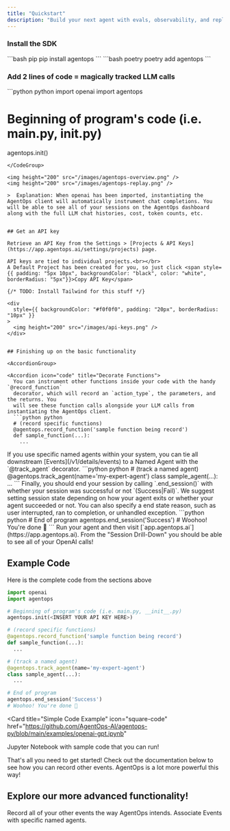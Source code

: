 ```yaml
---
title: "Quickstart"
description: "Build your next agent with evals, observability, and replays. Start using AgentOps with just 2 lines of code"
---
```


### Install the SDK

<CodeGroup>
```bash pip 
pip install agentops
```
```bash poetry
poetry add agentops
```
</CodeGroup>

### Add 2 lines of code = magically tracked LLM calls

<CodeGroup>
```python python
import openai
import agentops

# Beginning of program's code (i.e. main.py, __init__.py)

agentops.init(<INSERT YOUR API KEY HERE>)
```
</CodeGroup>

<img height="200" src="/images/agentops-overview.png" />
<img height="200" src="/images/agentops-replay.png" />

>  Explanation: When openai has been imported, instantiating the AgentOps client will automatically instrument chat completions. You will be able to see all of your sessions on the AgentOps dashboard along with the full LLM chat histories, cost, token counts, etc.


## Get an API key

Retrieve an API Key from the Settings > [Projects & API Keys](https://app.agentops.ai/settings/projects) page.

API keys are tied to individual projects.<br></br>
A Default Project has been created for you, so just click <span style={{ padding: "5px 10px", backgroundColor: "black", color: "white", borderRadius: "5px"}}>Copy API Key</span>

{/* TODO: Install Tailwind for this stuff */}

<div
  style={{ backgroundColor: "#f0f0f0", padding: "20px", borderRadius: "10px" }}
>
  <img height="200" src="/images/api-keys.png" />
</div>


## Finishing up on the basic functionality

<AccordionGroup>

<Accordion icon="code" title="Decorate Functions">
  You can instrument other functions inside your code with the handy `@record_function`
  decorator, which will record an `action_type`, the parameters, and the returns. You
  will see these function calls alongside your LLM calls from instantiating the AgentOps client.
  ```python python
  # (record specific functions)
  @agentops.record_function('sample function being record')
  def sample_function(...):
    ...
```

</Accordion>
<Accordion icon="robot" title="Track Agents">
  If you use specific named agents within your system, you can tie all downstream [Events](/v1/details/events) to a
  Named Agent with the `@track_agent` decorator.
  ```python python
  # (track a named agent)
  @agentops.track_agent(name='my-expert-agent')
  class sample_agent(...):
    ...
```

</Accordion>
<Accordion icon="stop" title="Ending Your Session">
  Finally, you should end your session by calling `.end_session()` with whether your session 
  was successful or not `(Success|Fail)`. We suggest setting session state depending on how 
  your agent exits or whether your agent succeeded or not. You can also specify a end state reason,
  such as user interrupted, ran to completion, or unhandled exception.
  ```python python
  # End of program
  agentops.end_session('Success')
  # Woohoo! You're done 🎉
  ```
</Accordion>
<Accordion icon="browser" title="Check out your dashboard">
  Run your agent and then visit [`app.agentops.ai`](https://app.agentops.ai). 
  From the "Session Drill-Down" you should be able to see all of your OpenAI calls! 
</Accordion>
</AccordionGroup>

## Example Code

Here is the complete code from the sections above

```python python
import openai
import agentops

# Beginning of program's code (i.e. main.py, __init__.py)
agentops.init(<INSERT YOUR API KEY HERE>)

# (record specific functions)
@agentops.record_function('sample function being record')
def sample_function(...):
  ...

# (track a named agent)
@agentops.track_agent(name='my-expert-agent')
class sample_agent(...):
  ...

# End of program
agentops.end_session('Success')
# Woohoo! You're done 🎉
```

<Card
  title="Simple Code Example"
  icon="square-code"
  href="https://github.com/AgentOps-AI/agentops-py/blob/main/examples/openai-gpt.ipynb"
>
  Jupyter Notebook with sample code that you can run!
</Card>

That's all you need to get started! Check out the documentation below to see how you can record other events. AgentOps is a lot more powerful this way!

## Explore our more advanced functionality!

<CardGroup cols={2}>
  <Card
    title="Recording Events"
    icon="square-code"
    href="/v1/details/recording-events"
  >
    Record all of your other events the way AgentOps intends.
  </Card>
  <Card title="Tracking Agents" icon="robot" href="/v1/details/tracking-agents">
    Associate Events with specific named agents.
  </Card>
</CardGroup>